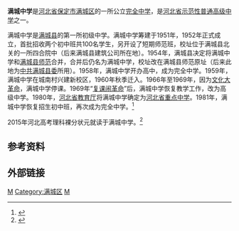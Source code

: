 {{Infobox School
  | name        = 满城中学
  | other_name  = 
  | image       = 
  | motto       = 
  | established = 1952年
  | type        = 公立完全中学
  | religion    = 
  | affiliation =
  | district    = 
  | grades      = 
  | principal   = 
  | dean        = 
  | college     = 
  | house       = 
  | sc          =
  | cs          =
  | faculty     = 
  | staff       = 
  | students    =  
  | athletics   = 
  | conference  = 
  | colors      = 
  | mascot      = 
  | magazine    = 
  | free_label  = 
  | free_text   = 
  | free_label2 = 
  | free_text2  = 
  | free_label3 = 
  | free_text3  = 
  | free_label4 = 
  | free_text4  = 
  | free_label5 = 
  | free_text5  = 
  | free_label6 = 
  | free_text6  = 
  | address     = 保定市满城区北平东路
  | tel         = 
  | fax         = 
  | mail        = 
  | website     = 
}}
'''满城中学'''是[[河北省|河北省]][[保定市|保定市]][[满城区|满城区]]的一所公立[[完全中学|完全中学]]，是[[河北省示范性普通高级中学|河北省示范性普通高级中学]]之一。

满城中学是[[满城县|满城县]]的第一所初级中学。满城中学筹建于1951年，1952年正式成立，首批招收两个初中班共100名学生，另开设了短期师范班，校址位于满城县北关的一所四合院中（后来满城县建筑公司所在地）。1954年，满城县决定将满城中学和[[满城县师范|满城县师范]]合并，合并后仍名为满城中学，校址改在满城县师范原址（后来此地为[[中共满城县委|中共满城县委]]所用）。1958年，满城中学开办高中，成为完全中学。1959年，满城中学在城南村兴建新校区，1960年秋季迁入。1966年至1969年，因为[[文化大革命|文化大革命]]，满城中学停课。1969年“[[复课闹革命|复课闹革命]]”后，满城中学恢复教学工作，改为高级中学。1980年，[[河北省教育厅|河北省教育厅]]将满城中学确定为[[河北省重点中学|河北省重点中学]]。1981年，满城中学恢复招生初中班，再次成为完全中学。<ref>{{cite book|editor=满城县地方志编纂委员会|title=满城县志|date=1997-11|publisher=中国建材出版社|location=北京|isbn=7-80090-679-5|pages=683-685}}</ref>

2015年河北高考理科裸分状元就读于满城中学。<ref>{{cite news|title=2015年河北理科状元是他！满城中学史旭裸分717|url=http://yanzhao.yzdsb.com.cn/system/2015/06/24/014235947.shtml|accessdate=2016-03-20|agency=燕赵都市网|date=2015-06-24|deadurl=yes|archiveurl=https://web.archive.org/web/20160406024950/http://yanzhao.yzdsb.com.cn/system/2015/06/24/014235947.shtml|archivedate=2016-04-06}}</ref>

== 参考资料 ==
{{reflist}}

== 外部链接 ==

{{河北省示范性普通高级中学}}

[[Category:保定中等教育|M]]
[[Category:满城区|Category:满城区]]
[[Category:1952年创建的教育机构|M]]